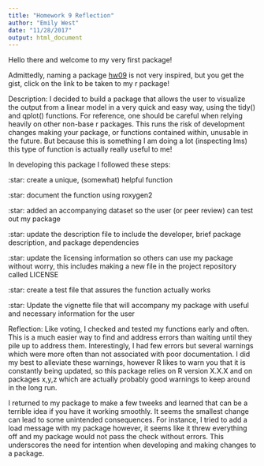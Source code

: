 ```yaml
---
title: "Homework 9 Reflection"
author: "Emily West"
date: "11/28/2017"
output: html_document
---
```


Hello there and welcome to my very first package!

Admittedly, naming a package [hw09]() is not very inspired, but you get the gist, click on the link to be taken to my r package!

Description: I decided to build a package that allows the user to visualize the output from a linear model in a very quick and easy way, using the tidy() and qplot() functions. For reference, one should be careful when relying heavily on other non-base r packages. This runs the risk of development changes making your package, or functions contained within, unusable in the future. But because this is something I am doing a lot (inspecting lms) this type of function is actually really useful to me!

In developing this package I followed these steps:

:star: create a unique, (somewhat) helpful function

:star: document the function using roxygen2

:star: added an accompanying dataset so the user (or peer review) can test out my package

:star: update the description file to include the developer, brief package description, and package dependencies 

:star: update the licensing information so others can use my package without worry, this includes making a new file in the project repository called LICENSE

:star: create a test file that assures the function actually works

:star: Update the vignette file that will accompany my package with useful and necessary information for the user

Reflection: Like voting, I checked and tested my functions early and often. This is a much easier way to find and address errors than waiting until they pile up to address them. Interestingly, I had few errors but several warnings which were more often than not associated with poor documentation. I did my best to alleviate these warnings, however R likes to warn you that it is constantly being updated, so this package relies on R version X.X.X and on packages x,y,z which are actually probably good warnings to keep around in the long run.

I returned to my package to make a few tweeks and learned that can be a terrible idea if you have it working smoothly. It seems the smallest change can lead to some unintended consequences. For instance, I tried to add a load message with my package however, it seems like it threw everything off and my package would not pass the check without errors. This underscores the need for intention when developing and making changes to a package. 
